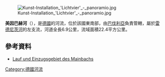 {{Coord|49.297778|N|11.076355|E|display=title}}
[[Image:Kunst-Installation_'Lichtvier'_-_panoramio.jpg|right]]

'''美因巴赫河'''（{{lang-de|Mainbach}}），是[[德國|德國]]的河流，位於該國東南部，由[[巴伐利亞|巴伐利亞]]負責管轄，屬於[[雷德尼茨河|雷德尼茨河]]的左支流，河道全長6.9公里，流域面積22.4平方公里。

==參考資料==
* [http://geoportal.bayern.de/bayernatlas/default?lon=4428599.0&lat=5463448.0&zoom=8&base=951&info=Mainbach& Lauf und Einzugsgebiet des Mainbachs]

{{Germany-geo-stub}}
[[Category:德國河流|Category:德國河流]]